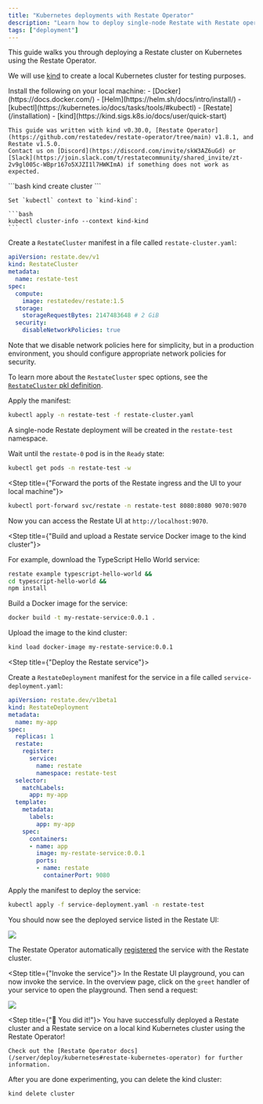 ```yaml
---
title: "Kubernetes deployments with Restate Operator"
description: "Learn how to deploy single-node Restate with Restate operator on a kind Kubernetes cluster."
tags: ["deployment"]
---
```



This guide walks you through deploying a Restate cluster on Kubernetes using the Restate Operator.

We will use [kind](https://kind.sigs.k8s.io/) to create a local Kubernetes cluster for testing purposes.

<Steps>
<Step title={"Prerequisites"}>
    Install the following on your local machine:
    - [Docker](https://docs.docker.com/)
    - [Helm](https://helm.sh/docs/intro/install/)
    - [kubectl](https://kubernetes.io/docs/tasks/tools/#kubectl)
    - [Restate](/installation)
    - [kind](https://kind.sigs.k8s.io/docs/user/quick-start)

    This guide was written with kind v0.30.0, [Restate Operator](https://github.com/restatedev/restate-operator/tree/main) v1.8.1, and Restate v1.5.0.
    Contact us on [Discord](https://discord.com/invite/skW3AZ6uGd) or [Slack](https://join.slack.com/t/restatecommunity/shared_invite/zt-2v9gl005c-WBpr167o5XJZI1l7HWKImA) if something does not work as expected.
</Step>
<Step title={"Create a kind cluster"}>
    ```bash
    kind create cluster
    ```

    Set `kubectl` context to `kind-kind`:

    ```bash
    kubectl cluster-info --context kind-kind
    ```
</Step>
<Step title={"Install the Restate Operator"}>
    <InstallRestateOperator/>
</Step>
<Step title={"Create a Restate cluster"}>

Create a `RestateCluster` manifest in a file called `restate-cluster.yaml`:
```yaml restate-cluster.yaml
apiVersion: restate.dev/v1
kind: RestateCluster
metadata:
  name: restate-test
spec:
  compute:
    image: restatedev/restate:1.5
  storage:
    storageRequestBytes: 2147483648 # 2 GiB
  security:
    disableNetworkPolicies: true
```

Note that we disable network policies here for simplicity, but in a production environment, you should configure appropriate network policies for security.

To learn more about the `RestateCluster` spec options, see the [`RestateCluster` pkl definition](https://github.com/restatedev/restate-operator/blob/main/crd/RestateCluster.pkl).

Apply the manifest:

```bash
kubectl apply -n restate-test -f restate-cluster.yaml
```

A single-node Restate deployment will be created in the `restate-test` namespace.

Wait until the `restate-0` pod is in the `Ready` state:

```bash
kubectl get pods -n restate-test -w
```

</Step>

<Step title={"Forward the ports of the Restate ingress and the UI to your local machine"}>
```bash
kubectl port-forward svc/restate -n restate-test 8080:8080 9070:9070
```

Now you can access the Restate UI at `http://localhost:9070`.
</Step>

<Step title={"Build and upload a Restate service Docker image to the kind cluster"}>

For example, download the TypeScript Hello World service:
```bash
restate example typescript-hello-world &&
cd typescript-hello-world &&
npm install
```

Build a Docker image for the service:

```bash
docker build -t my-restate-service:0.0.1 .
```

Upload the image to the kind cluster:

```bash
kind load docker-image my-restate-service:0.0.1
```
</Step>

<Step title={"Deploy the Restate service"}>

Create a `RestateDeployment` manifest for the service in a file called `service-deployment.yaml`:

```yaml service-deployment.yaml
apiVersion: restate.dev/v1beta1
kind: RestateDeployment
metadata:
  name: my-app
spec:
  replicas: 1
  restate:
    register:
      service:
        name: restate
        namespace: restate-test
  selector:
    matchLabels:
      app: my-app
  template:
    metadata:
      labels:
        app: my-app
    spec:
      containers:
      - name: app
        image: my-restate-service:0.0.1
        ports:
        - name: restate
          containerPort: 9080
```

Apply the manifest to deploy the service:

```bash
kubectl apply -f service-deployment.yaml -n restate-test
```

You should now see the deployed service listed in the Restate UI:


<Frame>
<img src={"/img/guides/restate-on-kind-with-operator/registered-service.png"}/>
</Frame>

The Restate Operator automatically [registered](/services/versioning#registering-a-deployment) the service with the Restate cluster.

</Step>

<Step title={"Invoke the service"}>
In the Restate UI playground, you can now invoke the service. In the overview page, click on the `greet` handler of your service to open the playground.
Then send a request:

<Frame>
    <img src={"/img/guides/restate-on-kind-with-operator/invoke.png"}/>
</Frame>

</Step>

<Step title={"🎉 You did it!"}>
    You have successfully deployed a Restate cluster and a Restate service on a local kind Kubernetes cluster using the Restate Operator!

    Check out the [Restate Operator docs](/server/deploy/kubernetes#restate-kubernetes-operator) for further information.
</Step>
</Steps>


After you are done experimenting, you can delete the kind cluster:

```bash
kind delete cluster
```


